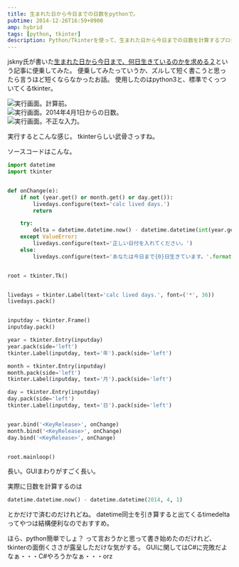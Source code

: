 ```yaml
---
title: 生まれた日から今日までの日数をpythonで。
pubtime: 2014-12-26T16:59+0900
amp: hybrid
tags: [python, tkinter]
description: Python/Tkinterを使って、生まれた日から今日までの日数を計算するプログラムを書いてみました。短かく書けるでしょ、と言おうと思ったのだけれど、Tkinterを使うと長い…。
---
```


jskny氏が書いた[生まれた日から今日まで&#12289;何日生きているのかを求める２](http://www.risdy.net/2014/12/blog-post_56.html)という記事に便乗してみた。
便乗してみたっていうか、ズルして短く書こうと思ったら言うほど短くならなかったお話。
使用したのはpython3と、標準でくっついてくるtkinter。

![実行画面。計算前。](/blog/2014/12/calc-lived-days.1.png "496x75")<br />
![実行画面。2014年4月1日からの日数。](/blog/2014/12/calc-lived-days.2.png "778x75")<br />
![実行画面。不正な入力。](/blog/2014/12/calc-lived-days.3.png "624x75")

実行するとこんな感じ。
tkinterらしい武骨さっすね。


ソースコードはこんな。
``` python
import datetime
import tkinter


def onChange(e):
    if not (year.get() or month.get() or day.get()):
        livedays.configure(text='calc lived days.')
        return

    try:
        delta = datetime.datetime.now() - datetime.datetime(int(year.get()), int(month.get()), int(day.get()))
    except ValueError:
        livedays.configure(text='正しい日付を入れてください。')
    else:
        livedays.configure(text='あなたは今日まで{0}日生きています。'.format(delta.days))


root = tkinter.Tk()


livedays = tkinter.Label(text='calc lived days.', font=('*', 36))
livedays.pack()


inputday = tkinter.Frame()
inputday.pack()

year = tkinter.Entry(inputday)
year.pack(side='left')
tkinter.Label(inputday, text='年').pack(side='left')

month = tkinter.Entry(inputday)
month.pack(side='left')
tkinter.Label(inputday, text='月').pack(side='left')

day = tkinter.Entry(inputday)
day.pack(side='left')
tkinter.Label(inputday, text='日').pack(side='left')


year.bind('<KeyRelease>', onChange)
month.bind('<KeyRelease>', onChange)
day.bind('<KeyRelease>', onChange)


root.mainloop()
```
長い。GUIまわりがすごく長い。

実際に日数を計算するのは
``` python
datetime.datetime.now() - datetime.datetime(2014, 4, 1)
```
とかだけで済むのだけれどね。
datetime同士を引き算すると出てくるtimedeltaってやつは結構便利なのでおすすめ。

ほら、python簡単でしょ？ って言おうかと思って書き始めたのだけれど、tkinterの面倒くささが露呈しただけな気がする。
GUIに関してはC#に完敗だよなぁ・・・C#やろうかなぁ・・・orz

